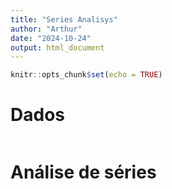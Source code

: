 ---
title: "Series Analisys"
author: "Arthur"
date: "2024-10-24"
output: html_document
---

```{r setup, include=FALSE}
knitr::opts_chunk$set(echo = TRUE)
```

# Dados
```{r}


```


# Análise de séries


